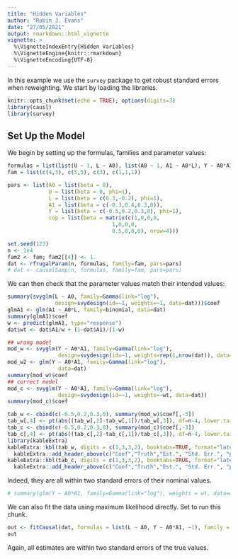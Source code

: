 ```yaml
---
title: "Hidden Variables"
author: "Robin J. Evans"
date: "27/05/2021"
output: rmarkdown::html_vignette
vignette: >
  %\VignetteIndexEntry{Hidden Variables}
  %\VignetteEngine{knitr::rmarkdown}
  %\VignetteEncoding{UTF-8}
---
```


In this example we use the `survey` package to get robust standard errors when 
reweighting.  We start by loading the libraries.
```r
knitr::opts_chunk$set(echo = TRUE); options(digits=3)
library(causl)
library(survey)
```

## Set Up the Model

We begin by setting up the formulas, families and parameter values:
```r
formulas = list(list(U ~ 1, L ~ A0), list(A0 ~ 1, A1 ~ A0*L), Y ~ A0*A1, ~A0*A1)
fam = list(c(4,3), c(5,5), c(3), c(1,1,1))

pars <- list(A0 = list(beta = 0),
             U = list(beta = 0, phi=1),
             L = list(beta = c(0.3,-0.2), phi=1),
             A1 = list(beta = c(-0.3,0.4,0.3,0)),
             Y = list(beta = c(-0.5,0.2,0.3,0), phi=1),
             cop = list(beta = matrix(c(1,0,0,0,
                                 1,0,0,0,
                                 0.5,0,0,0), nrow=4)))
```

```r
set.seed(123)
n <- 1e4
fam2 <- fam; fam2[[4]] <- 1
dat <- rfrugalParam(n, formulas, family=fam, pars=pars)
# dat <- causalSamp(n, formulas, family=fam, pars=pars)
```
We can then check that the parameter values match their intended values:
```r
summary(svyglm(L ~ A0, family=Gamma(link="log"), 
               design=svydesign(id=~1, weights=~1, data=dat)))$coef
glmA1 <- glm(A1 ~ A0*L, family=binomial, data=dat)
summary(glmA1)$coef
w <- predict(glmA1, type="response")
dat$wt <- dat$A1/w + (1-dat$A1)/(1-w)

## wrong model
mod_w <- svyglm(Y ~ A0*A1, family=Gamma(link="log"), 
                design=svydesign(id=~1, weights=rep(1,nrow(dat)), data=dat))
mod_w2 <- glm(Y ~ A0*A1, family=Gamma(link="log"), 
                data=dat)
summary(mod_w)$coef
## correct model
mod_c <- svyglm(Y ~ A0*A1, family=Gamma(link="log"), 
                design=svydesign(id=~1, weights=~wt, data=dat))
summary(mod_c)$coef
```
```r
tab_w <- cbind(c(-0.5,0.2,0.3,0), summary(mod_w)$coef[,-3])
tab_w[,4] <- pt(abs((tab_w[,2]-tab_w[,1])/tab_w[,3]), df=n-4, lower.tail = FALSE)
tab_c <- cbind(c(-0.5,0.2,0.3,0), summary(mod_c)$coef[,-3])
tab_c[,4] <- pt(abs((tab_c[,2]-tab_c[,1])/tab_c[,3]), df=n-4, lower.tail = FALSE)
library(kableExtra)
kableExtra::kbl(tab_w, digits = c(1,3,3,2), booktabs=TRUE, format="latex")  %>%  
  kableExtra::add_header_above(c("Coef","Truth","Est.", "Std. Err.", "p-value"))
kableExtra::kbl(tab_c, digits = c(1,3,3,2), booktabs=TRUE, format="latex")  %>%  
  kableExtra::add_header_above(c("Coef","Truth","Est.", "Std. Err.", "p-value"))
```
Indeed, they are all within two standard errors of their nominal values.
```r
# summary(glm(Y ~ A0*A1, family=Gamma(link="log"), weights = wt, data=dat))$coef
```

We can also fit the data using maximum likelihood directly.  Set \code{eval=TRUE} 
to run this chunk.
```r
out <- fitCausal(dat, formulas = list(L ~ A0, Y ~ A0*A1, ~1), family = c(3,3,1))
out
```
Again, all estimates are within two standard errors of the true values.

